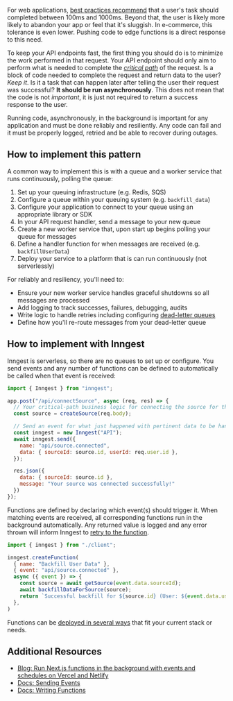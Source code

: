 For web applications, [best practices recommend](https://web.dev/rail/) that a user's task should completed between 100ms and 1000ms. Beyond that, the user is likely more likely to abandon your app or feel that it's sluggish. In e-commerce, this tolerance is even lower. Pushing code to edge functions is a direct response to this need.

To keep your API endpoints fast, the first thing you should do is to minimize the work performed in that request. Your API endpoint should only aim to perform what is needed to complete the [_critical path_](https://en.wikipedia.org/wiki/Critical_path_method) of the request. Is a block of code needed to complete the request and return data to the user? _Keep it_. Is it a task that can happen later after telling the user their request was successful? **It should be run asynchronously**. This does not mean that the code is not _important_, it is just not required to return a success response to the user.

Running code, asynchronously, in the background is important for any application and must be done reliably and resiliently. Any code can fail and it must be properly logged, retried and be able to recover during outages.

## How to implement this pattern

A common way to implement this is with a queue and a worker service that runs continuously, polling the queue:

1. Set up your queuing infrastructure (e.g. Redis, SQS)
2. Configure a queue within your queuing system (e.g. `backfill_data`)
3. Configure your application to connect to your queue using an appropriate library or SDK
4. In your API request handler, send a message to your new queue
5. Create a new worker service that, upon start up begins polling your queue for messages
6. Define a handler function for when messages are received (e.g. `backfillUserData`)
7. Deploy your service to a platform that is can run continuously (not serverlessly)

For reliably and resiliency, you'll need to:

* Ensure your new worker service handles graceful shutdowns so all messages are processed
* Add logging to track successes, failures, debugging, audits
* Write logic to handle retries including configuring [dead-letter queues](https://en.wikipedia.org/wiki/Dead_letter_queue)
* Define how you'll re-route messages from your dead-letter queue

## How to implement with Inngest

Inngest is serverless, so there are no queues to set up or configure. You send events and any number of functions can be defined to automatically be called when that event is received:

```js
import { Inngest } from "inngest";

app.post("/api/connectSource", async (req, res) => {
  // Your critical-path business logic for connecting the source for the user
  const source = createSource(req.body);

  // Send an event for what just happened with pertinent data to be handled async
  const inngest = new Inngest("API");
  await inngest.send({
    name: "api/source.connected",
    data: { sourceId: source.id, userId: req.user.id },
  });

  res.json({
    data: { sourceId: source.id },
    message: "Your source was connected successfully!"
  })
});
```

Functions are defined by declaring which event(s) should trigger it. When matching events are received, all corresponding functions run in the background automatically.  Any returned value is logged and any error thrown will inform Inngest to [retry to the function](/docs/functions/retries?ref=patterns).

```js
import { inngest } from "./client";

inngest.createFunction(
  { name: "Backfill User Data" },
  { event: "api/source.connected" },
  async ({ event }) => {
    const source = await getSource(event.data.sourceId);
    await backfillDataForSource(source);
    return `Successful backfill for ${source.id} (User: ${event.data.userId})`;
  },
)
```

Functions can be [deployed in several ways](/docs/deploy?ref=patterns) that fit your current stack or needs.

## Additional Resources

* [Blog: Run Next.js functions in the background with events and schedules on Vercel and Netlify](/blog/run-nextjs-functions-in-the-background?ref=patterns)
* [Docs: Sending Events](/docs/events?ref=patterns)
* [Docs: Writing Functions](/docs/functions?ref=patterns)
